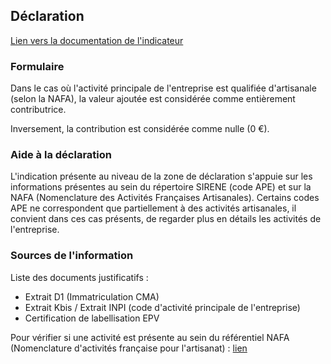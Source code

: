 ## Déclaration 

[Lien vers la documentation de l'indicateur](/docs/empreinte-societale/indicateurs/art)

### Formulaire 

Dans le cas où l'activité principale de l'entreprise est qualifiée d'artisanale (selon la NAFA), la valeur ajoutée est considérée comme entièrement contributrice.

Inversement, la contribution est considérée comme nulle (0 €).

### Aide à la déclaration

 L'indication présente au niveau de la zone de déclaration s'appuie sur les informations présentes au sein du répertoire SIRENE (code APE) et sur la NAFA (Nomenclature des Activités Françaises Artisanales). Certains codes APE ne correspondent que partiellement à des activités artisanales, il convient dans ces cas présents, de regarder plus en détails les activités de l'entreprise.

 

### Sources de l'information

Liste des documents justificatifs :

- Extrait D1 (Immatriculation CMA)
- Extrait Kbis / Extrait INPI (code d'activité principale de l'entreprise)
- Certification de labellisation EPV

Pour vérifier si une activité est présente au sein du référentiel NAFA (Nomenclature d'activités française pour l'artisanat) : [lien](https://data.artisanat.fr/nafa/)
